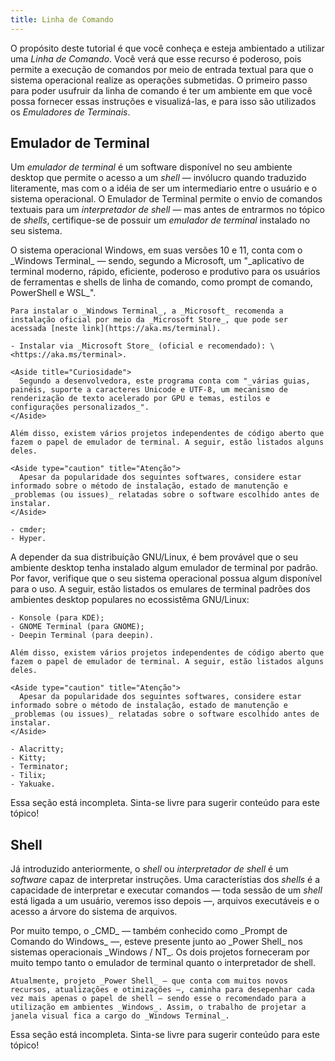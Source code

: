 ```yaml
---
title: Linha de Comando
---
```



O propósito deste tutorial é que você conheça e esteja ambientado a utilizar uma _Linha de Comando_. Você verá que esse recurso é poderoso, pois permite a execução de comandos por meio de entrada textual para que o sistema operacional realize as operações submetidas. O primeiro passo para poder usufruir da linha de comando é ter um ambiente em que você possa fornecer essas instruções e visualizá-las, e para isso são utilizados os _Emuladores de Terminais_.

## Emulador de Terminal

Um _emulador de terminal_ é um software disponível no seu ambiente desktop que permite o acesso a um _shell_ — invólucro quando traduzido literamente, mas com o a idéia de ser um intermediario entre o usuário e o sistema operacional. O Emulador de Terminal permite o envio de comandos textuais para um _interpretador de shell_ — mas antes de entrarmos no tópico de _shells_, certifique-se de possuir um _emulador de terminal_ instalado no seu sistema.

<Tabs syncKey="operatingSystem">
  <TabItem label="Windows" icon="seti:windows">
    O sistema operacional Windows, em suas versões 10 e 11, conta com o _Windows Terminal_ — sendo, segundo a Microsoft, um "_aplicativo de terminal moderno, rápido, eficiente, poderoso e produtivo para os usuários de ferramentas e shells de linha de comando, como prompt de comando, PowerShell e WSL_".

    Para instalar o _Windows Terminal_, a _Microsoft_ recomenda a instalação oficial por meio da _Microsoft Store_, que pode ser acessada [neste link](https://aka.ms/terminal).

    - Instalar via _Microsoft Store_ (oficial e recomendado): \<https://aka.ms/terminal>.

    <Aside title="Curiosidade">
      Segundo a desenvolvedora, este programa conta com "_várias guias, painéis, suporte a caracteres Unicode e UTF-8, um mecanismo de renderização de texto acelerado por GPU e temas, estilos e configurações personalizados_".
    </Aside>

    Além disso, existem vários projetos independentes de código aberto que fazem o papel de emulador de terminal. A seguir, estão listados alguns deles.

    <Aside type="caution" title="Atenção">
      Apesar da popularidade dos seguintes softwares, considere estar informado sobre o método de instalação, estado de manutenção e _problemas (ou issues)_ relatadas sobre o software escolhido antes de instalar.
    </Aside>

    - cmder;
    - Hyper.
  </TabItem>
  <TabItem label="Linux" icon="linux">
    A depender da sua distribuição GNU/Linux, é bem provável que o seu ambiente desktop tenha instalado algum emulador de terminal por padrão. Por favor, verifique que o seu sistema operacional possua algum disponível para o uso. A seguir, estão listados os emulares de terminal padrões dos ambientes desktop populares no ecossistêma GNU/Linux:

    - Konsole (para KDE);
    - GNOME Terminal (para GNOME);
    - Deepin Terminal (para deepin).

    Além disso, existem vários projetos independentes de código aberto que fazem o papel de emulador de terminal. A seguir, estão listados alguns deles.

    <Aside type="caution" title="Atenção">
      Apesar da popularidade dos seguintes softwares, considere estar informado sobre o método de instalação, estado de manutenção e _problemas (ou issues)_ relatadas sobre o software escolhido antes de instalar.
    </Aside>

    - Alacritty;
    - Kitty;
    - Terminator;
    - Tilix;
    - Yakuake. 
  </TabItem>
  <TabItem label="macOS" icon="apple">
    <Aside type="caution" title="Documentação Incompleta">
      Essa seção está incompleta. Sinta-se livre para sugerir conteúdo para este tópico!
    </Aside>
  </TabItem>
</Tabs>

## Shell

Já introduzido anteriormente, o _shell_ ou _interpretador de shell_ é um _software_ capaz de interpretar instruções. Uma característias dos _shells_ é a capacidade de interpretar e executar comandos — toda sessão de um _shell_ está ligada a um usuário, veremos isso depois —, arquivos executáveis e o acesso a árvore do sistema de arquivos.

<Tabs syncKey="operatingSystem">
  <TabItem label="Windows" icon="seti:windows">
    Por muito tempo, o _CMD_ — também conhecido como _Prompt de Comando do Windows_ —, esteve presente junto ao _Power Shell_ nos sistemas operacionais _Windows / NT_. Os dois projetos forneceram por muito tempo tanto o emulador de terminal quanto o interpretador de shell.
    
    Atualmente, projeto _Power Shell_ — que conta com muitos novos recursos, atualizações e otimizações —, caminha para desepenhar cada vez mais apenas o papel de shell — sendo esse o recomendado para a utilização em ambientes _Windows_. Assim, o trabalho de projetar a janela visual fica a cargo do _Windows Terminal_.
  </TabItem>
  <TabItem label="Linux" icon="linux">
  </TabItem>
  <TabItem label="macOS" icon="apple">
  </TabItem>
</Tabs>



<Aside type="caution" title="Documentação Incompleta">
  Essa seção está incompleta. Sinta-se livre para sugerir conteúdo para este tópico!
</Aside>